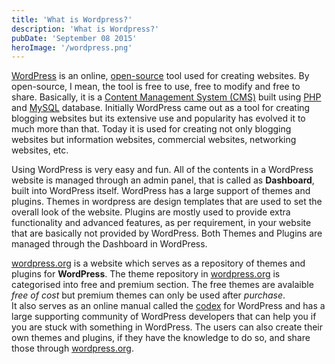 ```yaml
---
title: 'What is Wordpress?'
description: 'What is Wordpress?'
pubDate: 'September 08 2015'
heroImage: '/wordpress.png'
---
```


<a href="https://wordpress.org/" target="_blank">WordPress</a> is an online, <a href="https://en.wikipedia.org/wiki/Open-source_software" target="_blank">open-source</a>
 tool used for creating websites. By open-source, I mean, the tool is free to use, free to modify and free to share. Basically, 
it is a <a href="https://en.wikipedia.org/wiki/Content_management_system" target="_blank">Content Management System (CMS)</a>
built using <a href="https://en.wikipedia.org/wiki/PHP" target="_blank">PHP</a> and <a href="https://en.wikipedia.org/wiki/MySQL" target="_blank">MySQL</a> database. 
Initially WordPress came out as a tool for creating blogging websites but its extensive use and popularity has evolved it to much more than that. 
Today it is used for creating not only blogging websites but information websites, commercial websites, networking websites, etc.

Using WordPress is very easy and fun. All of the contents in a WordPress website is managed 
through an admin panel, that is called as **Dashboard**, built into WordPress itself. 
WordPress has a large support of themes and plugins. Themes in wordpress are design templates that are used to set the overall look of the website. 
Plugins are mostly used to provide extra functionality and advanced features, as per requirement, 
in your website that are basically not provided by WordPress. Both Themes and Plugins are managed through the Dashboard in WordPress.

<a href="https://wordpress.org/" target="_blank">wordpress.org</a> is a website which serves as a repository of themes and plugins for **WordPress**. 
The theme repository in <a href="https://wordpress.org/" target="_blank">wordpress.org</a> is categorised into free and premium section. 
The free themes are avalaible _free of cost_ but premium themes can only be used after _purchase_.  
It also serves as an online manual called the <a href="https://codex.wordpress.org/" target="_blank">codex</a> for WordPress and has a large supporting community of 
WordPress developers that can help you if you are stuck with something in WordPress. The users can also create their own themes and plugins, 
if they have the knowledge to do so, and share those through <a href="https://wordpress.org/" target="_blank">wordpress.org</a>.